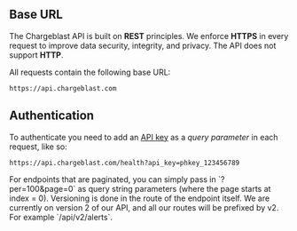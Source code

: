 ## Base URL

The Chargeblast API is built on **REST** principles. We enforce **HTTPS** in every request to improve data security, integrity, and privacy. The API does not support **HTTP**.

All requests contain the following base URL:

```
https://api.chargeblast.com
```

## Authentication

To authenticate you need to add an [API key](https://app.chargeblast.com/settings/developer) as a _query parameter_ in each request, like so:

```
https://api.chargeblast.com/health?api_key=phkey_123456789
```

<AccordionGroup>
<Accordion title="How does pagination work?">
  For endpoints that are paginated, you can simply pass in `?per=100&page=0` as
  query string parameters (where the page starts at index = 0).
</Accordion>
<Accordion title="How do you handle versioning?">
  Versioning is done in the route of the endpoint itself. We are currently on
  version 2 of our API, and all our routes will be prefixed by v2. For example
  `/api/v2/alerts`.
</Accordion>

</AccordionGroup>
